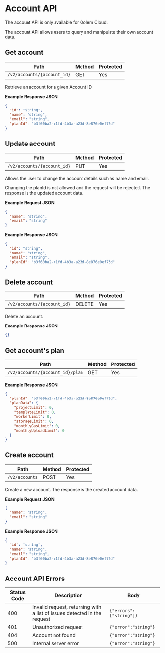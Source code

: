 
# Account API

<Callout type="info">
  The account API is only available for Golem Cloud.
</Callout>

The account API allows users to query and manipulate their own account data.

## Get account

| Path                        | Method | Protected |
| --------------------------- | ------ | --------- |
| `/v2/accounts/{account_id}` | GET    | Yes       |

Retrieve an account for a given Account ID

**Example Response JSON**

```json copy
{
  "id": "string",
  "name": "string",
  "email": "string",
  "planId": "b3f60ba2-c1fd-4b3a-a23d-8e876e0ef75d"
}
```

## Update account

| Path                        | Method | Protected |
| --------------------------- | ------ | --------- |
| `/v2/accounts/{account_id}` | PUT    | Yes       |

Allows the user to change the account details such as name and email.

Changing the planId is not allowed and the request will be rejected.
The response is the updated account data.

**Example Request JSON**

```json copy
{
  "name": "string",
  "email": "string"
}
```

**Example Response JSON**

```json copy
{
  "id": "string",
  "name": "string",
  "email": "string",
  "planId": "b3f60ba2-c1fd-4b3a-a23d-8e876e0ef75d"
}
```

## Delete account

| Path                        | Method | Protected |
| --------------------------- | ------ | --------- |
| `/v2/accounts/{account_id}` | DELETE | Yes       |

Delete an account.

**Example Response JSON**

```json copy
{}
```

## Get account's plan

| Path                             | Method | Protected |
| -------------------------------- | ------ | --------- |
| `/v2/accounts/{account_id}/plan` | GET    | Yes       |

**Example Response JSON**

```json copy
{
  "planId": "b3f60ba2-c1fd-4b3a-a23d-8e876e0ef75d",
  "planData": {
    "projectLimit": 0,
    "templateLimit": 0,
    "workerLimit": 0,
    "storageLimit": 0,
    "monthlyGasLimit": 0,
    "monthlyUploadLimit": 0
  }
}
```

## Create account

| Path           | Method | Protected |
| -------------- | ------ | --------- |
| `/v2/accounts` | POST   | Yes       |

Create a new account. The response is the created account data.

**Example Request JSON**

```json copy
{
  "name": "string",
  "email": "string"
}
```

**Example Response JSON**

```json copy
{
  "id": "string",
  "name": "string",
  "email": "string",
  "planId": "b3f60ba2-c1fd-4b3a-a23d-8e876e0ef75d"
}
```

## Account API Errors

| Status Code | Description                                                              | Body                    |
| ----------- | ------------------------------------------------------------------------ | ----------------------- |
| 400         | Invalid request, returning with a list of issues detected in the request | `{"errors":["string"]}` |
| 401         | Unauthorized request                                                     | `{"error":"string"}`    |
| 404         | Account not found                                                        | `{"error":"string"}`    |
| 500         | Internal server error                                                    | `{"error":"string"}`    |
